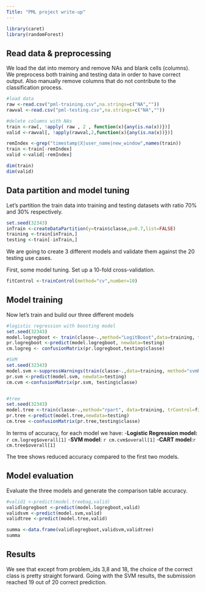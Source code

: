 ```yaml
---
Title: "PML project write-up"
---
```


```r
library(caret)
library(randomForest)
```

## Read data & preprocessing
We load the dat into memory and remove NAs and blank cells (columns). We preprocess both training and testing data in order to have correct output. Also manually remove columns that do not contribute to the classification process.         

```r
#load data
raw <-read.csv("pml-training.csv",na.strings=c("NA",""))
rawval <-read.csv("pml-testing.csv",na.strings=c("NA",""))

#delete columns with NAs
train <-raw[, !apply( raw , 2 , function(x){any(is.na(x))})]
valid <-rawval[, !apply(rawval,2,function(x){any(is.na(x))})]

remIndex <-grep("timestamp|X|user_name|new_window",names(train))
train <-train[-remIndex]
valid <-valid[-remIndex]

dim(train)
dim(valid)
```

## Data partition and model tuning
Let's partition the train data into training and testing datasets with ratio 70% and 30% respectively.        

```r
set.seed(32343)
inTrain <-createDataPartition(y=train$classe,p=0.7,list=FALSE)
training <-train[inTrain,]
testing <-train[-inTrain,]
```

We are going to create 3 different models and validate them   against the 20 testing use cases. 

First, some model tuning. Set up a 10-fold cross-validation.

```r
fitControl <-trainControl(method="cv",number=10)

```

## Model training

Now let's train and build our three different models

```r
#logistic regression with boosting model
set.seed(32343)
model.logregboot <- train(classe~.,method="LogitBoost",data=training, trControl=fitControl)
pr.logregboot <-predict(model.logregboot, newdata=testing)
cm.logreg <- confusionMatrix(pr.logregboot,testing$classe)

#SVM 
set.seed(32343)
model.svm <-suppressWarnings(train(classe~.,data=training, method="svmRadialCost", trControl=fitControl))
pr.svm <-predict(model.svm, newdata=testing)
cm.cvm <-confusionMatrix(pr.svm, testing$classe)


#tree
set.seed(32343)
model.tree <-train(classe~.,method="rpart", data=training, trControl=fitControl)
pr.tree <-predict(model.tree,newdata=testing)
cm.tree <-confusionMatrix(pr.tree,testing$classe)
```

In terms of accuracy, for each model we have:
-**Logistic Regression model:** `r cm.logreg$overall[1]`
-**SVM model**: `r cm.cvm$overall[1]`
-**CART model**:`r cm.tree$overall[1]`

The tree shows reduced accuracy compared to the first two models.

## Model evaluation

Evaluate the three models and generate the comparison table accuracy.  
        
```r
#valid1 <-predict(model.treebag,valid)
validlogregboot <-predict(model.logregboot,valid)
validsvm <-predict(model.svm,valid)
validtree <-predict(model.tree,valid)

summa <-data.frame(validlogregboot,validsvm,validtree)
summa
```

## Results 

We see that except from problem_ids 3,8 and 18, the choice of the correct class is pretty straight forward. 
Going with the SVM results, the submission reached 19 out of 20 correct prediction.    
